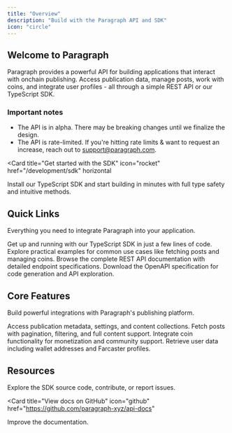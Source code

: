 ```yaml
---
title: "Overview"
description: "Build with the Paragraph API and SDK"
icon: "circle"
---
```


## Welcome to Paragraph

Paragraph provides a powerful API for building applications that interact with onchain publishing. Access publication data, manage posts, work with coins, and integrate user profiles - all through a simple REST API or our TypeScript SDK.

### Important notes

- The API is in alpha. There may be breaking changes until we finalize the design.
- The API is rate-limited. If you're hitting rate limits & want to request an increase, reach out to support@paragraph.com.

<Card
  title="Get started with the SDK"
  icon="rocket"
  href="/development/sdk"
  horizontal
>
  Install our TypeScript SDK and start building in minutes with full type safety and intuitive methods.
</Card>

## Quick Links

Everything you need to integrate Paragraph into your application.

<Columns cols={2}>
  <Card
    title="SDK Quickstart"
    icon="bolt"
    href="/development/sdk"
  >
    Get up and running with our TypeScript SDK in just a few lines of code.
  </Card>
  <Card
    title="Code Examples"
    icon="code"
    href="/development/sdk/examples"
  >
    Explore practical examples for common use cases like fetching posts and managing coins.
  </Card>
  <Card
    title="API Reference"
    icon="terminal"
    href="/api-reference/publications/get-publication-by-id"
  >
    Browse the complete REST API documentation with detailed endpoint specifications.
  </Card>
  <Card
    title="OpenAPI Spec"
    icon="file-code"
    href="https://github.com/paragraph-xyz/paragraph-sdk-js/blob/main/openapi.json"
  >
    Download the OpenAPI specification for code generation and API exploration.
  </Card>
</Columns>

## Core Features

Build powerful integrations with Paragraph's publishing platform.

<Columns cols={2}>
  <Card
    title="Publications"
    icon="newspaper"
    href="/api-reference/publications/get-publication-by-id"
  >
    Access publication metadata, settings, and content collections.
  </Card>
  <Card
    title="Posts"
    icon="pen-fancy"
    href="/api-reference/posts/list-posts-in-a-publication"
  >
    Fetch posts with pagination, filtering, and full content support.
  </Card>
  <Card
    title="Coins"
    icon="coins"
    href="/api-reference/coins/get-coin-by-id"
  >
    Integrate coin functionality for monetization and community support.
  </Card>
  <Card
    title="User Profiles"
    icon="user"
    href="/api-reference/users/get-user-by-id"
  >
    Retrieve user data including wallet addresses and Farcaster profiles.
  </Card>
</Columns>

## Resources


<Columns cols={2}>
<Card
  title="View SDK on GitHub"
  icon="github"
  href="https://github.com/paragraph-xyz/paragraph-sdk-js"
>
  Explore the SDK source code, contribute, or report issues.
</Card>

<Card
  title="View docs on GitHub"
  icon="github"
  href="https://github.com/paragraph-xyz/api-docs"
>
  Improve the documentation.
</Card>
</Columns>
